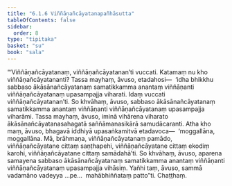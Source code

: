```yaml
---
title: "6.1.6 Viññāṇañcāyatanapañhāsutta"
tableOfContents: false
sidebar:
  order: 8
type: "tipitaka"
basket: "su"
book: "sala"
---
```



<DynamicBreadcrumb />

<Division number="337" book="sala" bookNo="13" page="460">

<Paragraph number="1389" book="sala">
“‘Viññāṇañcāyatanaṃ, viññāṇañcāyatanan’ti vuccati. Katamaṃ nu kho viññāṇañcāyatananti? Tassa mayhaṃ, āvuso, etadahosi—  ‘idha bhikkhu sabbaso ākāsānañcāyatanaṃ samatikkamma anantaṃ viññāṇanti viññāṇañcāyatanaṃ upasampajja viharati. Idaṃ vuccati viññāṇañcāyatanan’ti. So khvāhaṃ, āvuso, sabbaso ākāsānañcāyatanaṃ samatikkamma anantaṃ viññāṇanti viññāṇañcāyatanaṃ upasampajja viharāmi. Tassa mayhaṃ, āvuso, iminā vihārena viharato ākāsānañcāyatanasahagatā saññāmanasikārā samudācaranti.
</Paragraph>

<Paragraph number="1390" book="sala">
Atha kho maṃ, āvuso, bhagavā iddhiyā upasaṅkamitvā etadavoca—  ‘moggallāna, moggallāna. Mā, brāhmaṇa, viññāṇañcāyatanaṃ pamādo, viññāṇañcāyatane cittaṃ saṇṭhapehi, viññāṇañcāyatane cittaṃ ekodiṃ karohi, viññāṇañcāyatane cittaṃ samādahā’ti. So khvāhaṃ, āvuso, aparena samayena sabbaso ākāsānañcāyatanaṃ samatikkamma anantaṃ viññāṇanti viññāṇañcāyatanaṃ upasampajja vihāsiṃ. Yañhi taṃ, āvuso, sammā vadamāno vadeyya …pe…  mahābhiññataṃ patto”ti.

</Paragraph>
</Division>

<Paragraph number="1391" type="center" book="sala">
Chaṭṭhaṃ.
</Paragraph>